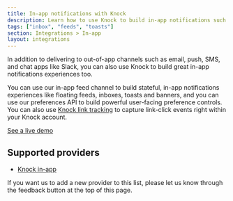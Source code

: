 ```yaml
---
title: In-app notifications with Knock
description: Learn how to use Knock to build in-app notifications such as inboxes, feeds, and toasts.
tags: ["inbox", "feeds", "toasts"]
section: Integrations > In-app
layout: integrations
---
```


In addition to delivering to out-of-app channels such as email, push, SMS, and chat apps like Slack, you can also use Knock to build great in-app notifications experiences too.

You can use our in-app feed channel to build stateful, in-app notifications experiences like floating feeds, inboxes, toasts and banners, and you can use our preferences API to build powerful user-facing preference controls. You can also use [Knock link tracking](/send-notifications/tracking) to capture link-click events right within your Knock account.

[See a live demo](https://knock-in-app-notifications-react.vercel.app/)

## Supported providers

- [Knock in-app](/integrations/in-app/knock)

If you want us to add a new provider to this list, please let us know through the feedback button at the top of this page.

